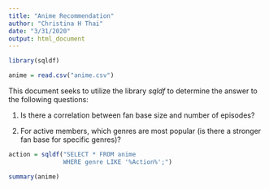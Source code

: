 ```yaml
---
title: "Anime Recommendation"
author: "Christina H Thai"
date: "3/31/2020"
output: html_document
---
```



```r
library(sqldf)

anime = read.csv("anime.csv")


```


This document seeks to utilize the library *sqldf* to determine the answer to the following questions: <br>

1. Is there a correlation between fan base size and number of episodes?

2. For active members, which genres are most popular (is there a stronger fan base for specific genres)?

```r
action = sqldf("SELECT * FROM anime
               WHERE genre LIKE '%Action%';")
```



```r
summary(anime)

```


```r



```